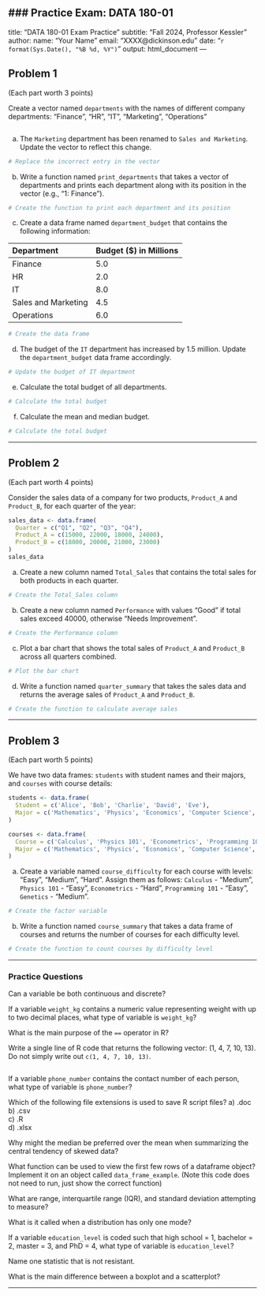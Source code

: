 
### **Practice Exam: DATA 180-01**
---
title: "DATA 180-01 Exam Practice"
subtitle: "Fall 2024, Professor Kessler"
author: 
  name: "Your Name"
  email: "XXXX@dickinson.edu"
date: "`r format(Sys.Date(), "%B %d, %Y")`"
output: 
  html_document
---

## Problem 1
(Each part worth 3 points)

Create a vector named `departments` with the names of different company departments: "Finance", "HR", "IT", "Marketing", "Operations"

```{r}

```

a) The `Marketing` department has been renamed to `Sales and Marketing`. Update the vector to reflect this change.

```{r}
# Replace the incorrect entry in the vector

```

b) Write a function named `print_departments` that takes a vector of departments and prints each department along with its position in the vector (e.g., "1: Finance").

```{r}
# Create the function to print each department and its position

```

c) Create a data frame named `department_budget` that contains the following information:

|Department         | Budget ($) in Millions |
|:------------------|:-----------------------|
|Finance            | 5.0                    |
|HR                 | 2.0                    |
|IT                 | 8.0                    |
|Sales and Marketing| 4.5                    |
|Operations         | 6.0                    |

```{r}
# Create the data frame

```

d) The budget of the `IT` department has increased by 1.5 million. Update the `department_budget` data frame accordingly.

```{r}
# Update the budget of IT department

```

e) Calculate the total budget of all departments.

```{r}
# Calculate the total budget

```
f) Calculate the mean and median budget.

```{r}
# Calculate the total budget

```


---

## Problem 2
(Each part worth 4 points)

Consider the sales data of a company for two products, `Product_A` and `Product_B`, for each quarter of the year:

```{r}
sales_data <- data.frame(
  Quarter = c("Q1", "Q2", "Q3", "Q4"),
  Product_A = c(15000, 22000, 18000, 24000),
  Product_B = c(18000, 20000, 21000, 23000)
)
sales_data
```

a) Create a new column named `Total_Sales` that contains the total sales for both products in each quarter.

```{r}
# Create the Total_Sales column

```

b) Create a new column named `Performance` with values "Good" if total sales exceed 40000, otherwise "Needs Improvement".

```{r}
# Create the Performance column
```

c) Plot a bar chart that shows the total sales of `Product_A` and `Product_B` across all quarters combined.

```{r}
# Plot the bar chart
```

d) Write a function named `quarter_summary` that takes the sales data and returns the average sales of `Product_A` and `Product_B`.

```{r}
# Create the function to calculate average sales
```

---

## Problem 3
(Each part worth 5 points)

We have two data frames: `students` with student names and their majors, and `courses` with course details:

```{r}
students <- data.frame(
  Student = c('Alice', 'Bob', 'Charlie', 'David', 'Eve'),
  Major = c('Mathematics', 'Physics', 'Economics', 'Computer Science', 'Biology')
)

courses <- data.frame(
  Course = c('Calculus', 'Physics 101', 'Econometrics', 'Programming 101', 'Genetics'),
  Major = c('Mathematics', 'Physics', 'Economics', 'Computer Science', 'Biology')
)
```



a) Create a variable named `course_difficulty` for each course with levels: "Easy", "Medium", "Hard". Assign them as follows: `Calculus` - "Medium", `Physics 101` - "Easy", `Econometrics` - "Hard", `Programming 101` - "Easy", `Genetics` - "Medium".

```{r}
# Create the factor variable

```

b) Write a function named `course_summary` that takes a data frame of courses and returns the number of courses for each difficulty level.

```{r}
# Create the function to count courses by difficulty level

```


---

### Practice Questions

Can a variable be both continuous and discrete?

If a variable `weight_kg` contains a numeric value representing weight with up to two decimal places, what type of variable is `weight_kg`?

What is the main purpose of the `==` operator in R?

Write a single line of R code that returns the following vector: (1, 4, 7, 10, 13). Do not simply write out `c(1, 4, 7, 10, 13)`.
```{r, echo=FALSE, comment=NA}

```

If a variable `phone_number` contains the contact number of each person, what type of variable is `phone_number`?

Which of the following file extensions is used to save R script files?
   a) .doc  
   b) .csv  
   c) .R  
   d) .xlsx  

Why might the median be preferred over the mean when summarizing the central tendency of skewed data?

What function can be used to view the first few rows of a dataframe object? Implement it on an object called `data_frame_example`. (Note this code does not need to run, just show the correct function)

What are range, interquartile range (IQR), and standard deviation attempting to measure?

What is it called when a distribution has only one mode?

If a variable `education_level` is coded such that high school = 1, bachelor = 2, master = 3, and PhD = 4, what type of variable is `education_level`?

Name one statistic that is not resistant.

What is the main difference between a boxplot and a scatterplot?


---